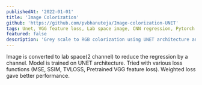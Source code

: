 ```yaml
---
publishedAt: '2022-01-01'
title: 'Image Colorization'
github: 'https://github.com/pvbhanuteja/Image-colorization-UNET'
tags: Unet, VGG feature loss, Lab space image, CNN regression, Pytorch
featured: false
description: 'Grey scale to RGB colorization using UNET architecture and VGG feature loss'
---
```


Image is converted to lab space(2 channel) to reduce the regression by a channel. Model is trained on UNET architecture. Tried with various loss functions (MSE, SSIM, TVLOSS, Pretrained VGG feature loss). Weighted loss gave better performance.